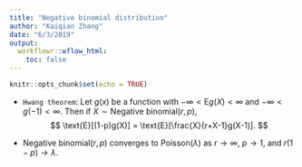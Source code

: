 ```yaml
---
title: "Negative binomial distribution"
author: "Kaiqian Zhang"
date: "6/3/2019"
output:
  workflowr::wflow_html:
    toc: false
---
```


```r
knitr::opts_chunk$set(echo = TRUE)
```

- `Hwang theorem`: Let $g(x)$ be a function with $-\infty < \text{E}g(X) < \infty$ and $-\infty < g(-1) < \infty$. Then if $X\sim \text{Negative binomial}(r, p)$,
$$
\text{E}[(1-p)g(X)] = \text{E}[\frac{X}{r+X-1}g(X-1)].
$$

- Negative binomial$(r,p)$ converges to Poisson($\lambda$) as $r \to \infty$, $p \to 1$, and $r(1-p) \to \lambda$.

